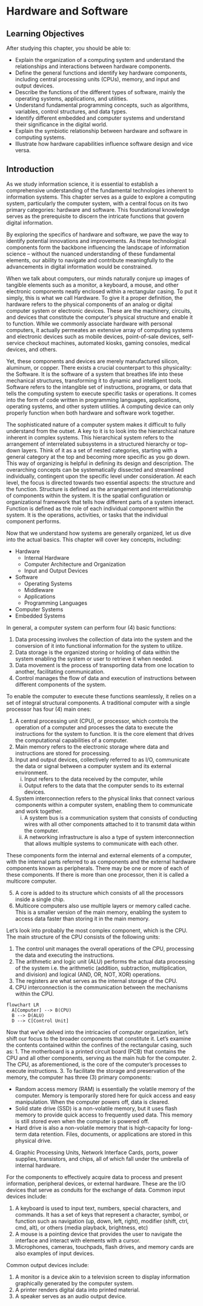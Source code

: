 # Hardware and Software

## Learning Objectives

After studying this chapter, you should be able to:

* Explain the organization of a computing system and understand the relationships and interactions between hardware components.
* Define the general functions and identify key hardware components, including central processing units (CPUs), memory, and input and output devices.
* Describe the functions of the different types of software, mainly the operating systems, applications, and utilities.
* Understand fundamental programming concepts, such as algorithms, variables, control structures, and data types.
* Identify different embedded and computer systems and understand their significance in the digital world.
* Explain the symbiotic relationship between hardware and software in computing systems.
* Illustrate how hardware capabilities influence software design and vice versa.

## Introduction

As we study information science, it is essential to establish a comprehensive understanding of the fundamental technologies inherent to information systems. This chapter serves as a guide to explore a computing system, particularly the computer system, with a central focus on its two primary categories: hardware and software. This foundational knowledge serves as the prerequisite to discern the intricate functions that govern digital information. 

By exploring the specifics of hardware and software, we pave the way to identify potential innovations and improvements. As these technological components form the backbone influencing the landscape of information science – without the nuanced understanding of these fundamental elements, our ability to navigate and contribute meaningfully to the advancements in digital information would be constrained.

When we talk about computers, our minds naturally conjure up images of tangible elements such as a monitor, a keyboard, a mouse, and other electronic components neatly enclosed within a rectangular casing. To put it simply, this is what we call Hardware. To give it a proper definition, the hardware refers to the physical components of an analog or digital computer system or electronic devices. These are the machinery, circuits, and devices that constitute the computer’s physical structure and enable it to function. While we commonly associate hardware with personal computers, it actually permeates an extensive array of computing systems and electronic devices such as mobile devices, point-of-sale devices, self-service checkout machines, automated kiosks, gaming consoles, medical devices, and others.
 
Yet, these components and devices are merely manufactured silicon, aluminum, or copper. There exists a crucial counterpart to this physicality: the Software. It is the software of a system that breathes life into these mechanical structures, transforming it to dynamic and intelligent tools. Software refers to the intangible set of instructions, programs, or data that tells the computing system to execute specific tasks or operations. It comes into the form of code written in programming languages, applications, operating systems, and other system utilities. A computing device can only properly function when both hardware and software work together.

The sophisticated nature of a computer system makes it difficult to fully understand from the outset. A key to it is to look into the hierarchical nature inherent in complex systems. This hierarchical system refers to the arrangement of interrelated subsystems in a structured hierarchy or top-down layers. Think of it as a set of nested categories, starting with a general category at the top and becoming more specific as you go down. This way of organizing is helpful in defining its design and description. The overarching concepts can be systematically dissected and streamlined individually, contingent upon the specific level under consideration. At each level, the focus is directed towards two essential aspects: the structure and the function. Structure is defined as the arrangement and interrelationship of components within the system. It is the spatial configuration or organizational framework that tells how different parts of a system interact. Function is defined as the role of each individual component within the system. It is the operations, activities, or tasks that the individual component performs. 

Now that we understand how systems are generally organized, let us dive into the actual basics. This chapter will cover key concepts, including:

* Hardware
  + Internal Hardware
  + Computer Architecture and Organization
  + Input and Output Devices
* Software
  + Operating Systems
  + Middleware
  + Applications
  + Programming Languages
* Computer Systems
* Embedded Systems

In general, a computer system can perform four (4) basic functions:

1. Data processing involves the collection of data into the system and the conversion of it into functional information for the system to utilize. 
2. Data storage is the organized storing or holding of data within the system enabling the system or user to retrieve it when needed. 
3. Data movement is the process of transporting data from one location to another, facilitating communication.
4. Control manages the flow of data and execution of instructions between different components of the system.

To enable the computer to execute these functions seamlessly, it relies on a set of integral structural components. A traditional computer with a single processor has four (4) main ones:

1. A central processing unit (CPU), or processor, which controls the operation of a computer and processes the data to execute the instructions for the system to function. It is the core element that drives the computational capabilities of a computer.
2. Main memory refers to the electronic storage where data and instructions are stored for processing. 
3. Input and output devices, collectively referred to as I/O, communicate the data or signal between a computer system and its external environment. 
    i) Input refers to the data received by the computer, while 
    i) Output refers to the data that the computer sends to its external devices.
4. System interconnection refers to the physical links that connect various components within a computer system, enabling them to communicate and work together. 
    i) A system bus is a communication system that consists of conducting wires with all other components attached to it to transmit data within the computer. 
    i) A networking infrastructure is also a type of system interconnection that allows multiple systems to communicate with each other.

These components form the internal and external elements of a computer, with the internal parts referred to as components and the external hardware components known as peripherals. There may be one or more of each of these components. If there is more than one processor, then it is called a multicore computer. 

5. A core is added to its structure which consists of all the processors inside a single chip. 
6. Multicore computers also use multiple layers or memory called cache. This is a smaller version of the main memory, enabling the system to access data faster than storing it in the main memory.

Let’s look into probably the most complex component, which is the CPU. The main structure of the CPU consists of the following units:

1. The control unit manages the overall operations of the CPU, processing the data and executing the instructions.
2. The arithmetic and logic unit (ALU) performs the actual data processing of the system i.e. the arithmetic (addition, subtraction, multiplication, and division) and logical (AND, OR, NOT, XOR) operations. 
3. The registers are what serves as the internal storage of the CPU.
4. CPU interconnection is the communication between the mechanisms within the CPU. 

```mermaid
flowchart LR
  A[Computer] --> B(CPU)
  B --> D(ALU)
  D --> C[Control Unit]
```

Now that we've delved into the intricacies of computer organization, let's shift our focus to the broader components that constitute it. Let’s examine the contents contained within the confines of the rectangular casing, such as: 
1. The motherboard is a printed circuit board (PCB) that contains the CPU and all other components, serving as the main hub for the computer.
2. The CPU, as aforementioned, is the core of the computer’s processes to execute instructions.
3. To facilitate the storage and preservation of the memory, the computer has three (3) primary components:

* Random access memory (RAM) is essentially the volatile memory of the computer. Memory is temporarily stored here for quick access and easy manipulation. When the computer powers off, data is cleared. 
* Solid state drive (SSD) is a non-volatile memory, but it uses flash memory to provide quick access to frequently used data. This memory is still stored even when the computer is powered off.
* Hard drive is also a non-volatile memory that is high-capacity for long-term data retention. Files, documents, or applications are stored in this physical drive. 

4. Graphic Processing Units, Network Interface Cards, ports, power supplies, transistors, and chips, all of which fall under the umbrella of internal hardware.


For the components to effectively acquire data to process and present information, peripheral devices, or external hardware. These are the I/O devices that serve as conduits for the exchange of data. 
Common input devices include:

1. A keyboard is used to input text, numbers, special characters, and commands. It has a set of keys that represent a character, symbol, or function such as navigation (up, down, left, right), modifier (shift, ctrl, cmd, alt), or others (media playback, brightness, etc)
2. A mouse is a pointing device that provides the user to navigate the interface and interact with elements with a cursor. 
3. Microphones, cameras, touchpads, flash drives, and memory cards are also examples of input devices.

Common output devices include:

1. A monitor is a device akin to a television screen to display information graphically generated by the computer system. 
2. A printer renders digital data into printed material.
3. A speaker serves as an audio output device.
